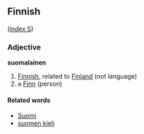 ==Finnish==
([[Wiktionary:Finnish_index_s|index S]])

===Adjective===
'''suomalainen'''

# [[Finnish]], related to [[Finland]] (not language)
# a [[Finn]] (person)

====Related words====
*[[Suomi]]
*[[suomen kieli]]